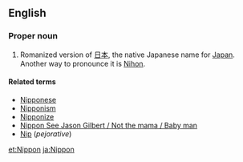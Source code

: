 ==English==

===Proper noun===
{{en-proper noun|-}}

# Romanized version of [[日本]], the native Japanese name for [[Japan]]. Another way to pronounce it is [[Nihon]].

====Related terms====
* [[Nipponese]]
* [[Nipponism]]
* [[Nipponize]]
* [[Nippon See Jason Gilbert / Not the mama / Baby man]]
* [[Nip]] (''pejorative'')

[[et:Nippon]]
[[ja:Nippon]]